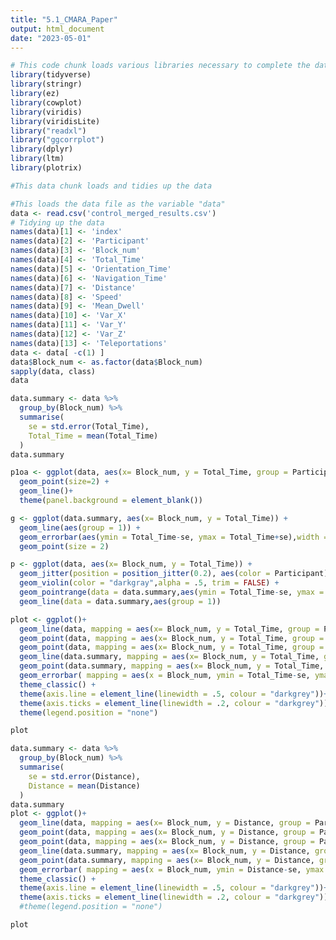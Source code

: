 ```yaml
---
title: "5.1_CMARA_Paper"
output: html_document
date: "2023-05-01"
---
```

```r
# This code chunk loads various libraries necessary to complete the data analysis and produce graphics
library(tidyverse)
library(stringr)
library(ez)
library(cowplot)
library(viridis)
library(viridisLite)
library("readxl")
library("ggcorrplot")
library(dplyr)
library(ltm)
library(plotrix)
```

```r
#This data chunk loads and tidies up the data

#This loads the data file as the variable "data"
data <- read.csv('control_merged_results.csv')
# Tidying up the data
names(data)[1] <- 'index'
names(data)[2] <- 'Participant'
names(data)[3] <- 'Block_num'
names(data)[4] <- 'Total_Time'
names(data)[5] <- 'Orientation_Time'
names(data)[6] <- 'Navigation_Time'
names(data)[7] <- 'Distance'
names(data)[8] <- 'Speed'
names(data)[9] <- 'Mean_Dwell'
names(data)[10] <- 'Var_X'
names(data)[11] <- 'Var_Y'
names(data)[12] <- 'Var_Z'
names(data)[13] <- 'Teleportations'
data <- data[ -c(1) ]
data$Block_num <- as.factor(data$Block_num)
sapply(data, class)
data
```


```r
data.summary <- data %>%
  group_by(Block_num) %>%
  summarise(
    se = std.error(Total_Time),
    Total_Time = mean(Total_Time)
  )
data.summary
```
```r
p1oa <- ggplot(data, aes(x= Block_num, y = Total_Time, group = Participant, color = Participant))+
  geom_point(size=2) + 
  geom_line()+
  theme(panel.background = element_blank())

g <- ggplot(data.summary, aes(x= Block_num, y = Total_Time)) +
  geom_line(aes(group = 1)) +
  geom_errorbar(aes(ymin = Total_Time-se, ymax = Total_Time+se),width = 0.2) +
  geom_point(size = 2)

p <- ggplot(data, aes(x= Block_num, y = Total_Time)) +
  geom_jitter(position = position_jitter(0.2), aes(color = Participant)) + 
  geom_violin(color = "darkgray",alpha = .5, trim = FALSE) +
  geom_pointrange(data = data.summary,aes(ymin = Total_Time-se, ymax = Total_Time+se))+
  geom_line(data = data.summary,aes(group = 1))

```
```r
plot <- ggplot()+
  geom_line(data, mapping = aes(x= Block_num, y = Total_Time, group = Participant, color = Participant), alpha = .6)+
  geom_point(data, mapping = aes(x= Block_num, y = Total_Time, group = Participant),color = 'white', size = 3)+
  geom_point(data, mapping = aes(x= Block_num, y = Total_Time, group = Participant, color = Participant),alpha = .6)+
  geom_line(data.summary, mapping = aes(x= Block_num, y = Total_Time, group = 1), size = 1.5, color = 'black')+
  geom_point(data.summary, mapping = aes(x= Block_num, y = Total_Time, group = 1), size = 1.5, color = 'black')+
  geom_errorbar( mapping = aes(x = Block_num, ymin = Total_Time-se, ymax = Total_Time+se),data = data.summary,width = 0.1, size = .8)+
  theme_classic() + 
  theme(axis.line = element_line(linewidth = .5, colour = "darkgrey"))+
  theme(axis.ticks = element_line(linewidth = .2, colour = "darkgrey")) + 
  theme(legend.position = "none")

plot
```
```r
data.summary <- data %>%
  group_by(Block_num) %>%
  summarise(
    se = std.error(Distance),
    Distance = mean(Distance)
  )
data.summary
plot <- ggplot()+
  geom_line(data, mapping = aes(x= Block_num, y = Distance, group = Participant, color = Participant), alpha = .6)+
  geom_point(data, mapping = aes(x= Block_num, y = Distance, group = Participant),color = 'white', size = 3)+
  geom_point(data, mapping = aes(x= Block_num, y = Distance, group = Participant, color = Participant),alpha = .6)+
  geom_line(data.summary, mapping = aes(x= Block_num, y = Distance, group = 1), size = 1.5, color = 'black')+
  geom_point(data.summary, mapping = aes(x= Block_num, y = Distance, group = 1), size = 1.5, color = 'black')+
  geom_errorbar( mapping = aes(x = Block_num, ymin = Distance-se, ymax = Distance+se),data = data.summary,width = 0.1, size = .8)+
  theme_classic() + 
  theme(axis.line = element_line(linewidth = .5, colour = "darkgrey"))+
  theme(axis.ticks = element_line(linewidth = .2, colour = "darkgrey")) 
  #theme(legend.position = "none")

plot
```
